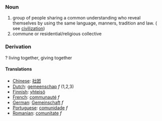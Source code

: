 ===Noun===

# group of people sharing a common understanding who reveal themselves by using the same language, manners, tradition and law. ( see [[civilization]])
# commune or residential/religious collective

===Derivation===
? living together, giving together

====Translations====
*[[Chinese]]: [[社团]]
*[[Dutch]]: [[gemeenschap]] ''f'' (1,2,3)
*[[Finnish]]: [[yhteisö]]
*[[French]]: [[communauté]] ''f''
*[[German]]: [[Gemeinschaft]] ''f''
*[[Portuguese]]: [[comunidade]] ''f''
*[[Romanian]]: [[comunitate]] ''f''